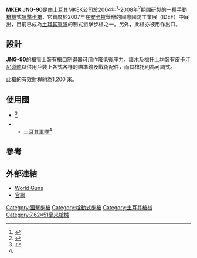 {{noteTA
|G1=軍事
|G2=長度單位
|G3=Firearms
}}
{{Infobox Weapon
|name= MKEK JNG-90 (Bora)
|image=
|image_size= 
|caption= 
|origin= {{flagcountry|Turkey}}
|type= [[手動槍機|栓式]][[狙擊步槍|狙擊步槍]]
<!-- 種類選擇 -->
|is_ranged= YES
|is_bladed=
|is_explosive=
|is_artillery=
|is_vehicle=
|is_missile=
|is_UK=
<!-- 服役記錄 -->
|service= 2008年— (MKEK JNG-90)
|used_by= [[土耳其|土耳其]]
|wars= 
<!-- 生產歷史 -->
|designer= MKEK
|design_date= 2004—2008年
|manufacturer= MKEK
|unit_cost=
|production_date=2008年— (MKEK JNG-90)
|number= 
|variants= 
<!-- 基本規格 -->
|spec_label=
|weight= 6.4公斤
|length= 1,200毫米
|part_length= 660毫米
|width=
|height=
|diameter=
|wingspan=
|crew=
<!-- 投射武器規格 --> 
|cartridge= [[7.62×51mm_NATO|7.62×51毫米北約彈]]
|caliber= 7.62毫米
|barrels=
|action= [[手動槍機|旋轉後拉式槍機]]
|mode= {{tsl|en|Repeating rifle|連發步槍|連發}}
|velocity= 860米／秒
|energy= 
|range= 1,200米
|max_range= 
|feed= 10發[[彈匣|彈匣]]
|sights= 可透過[[機匣|機匣]]頂部的[[皮卡汀尼導軌|皮卡汀尼導軌]]安裝各種[[照準器|照準器]]
}}

'''MKEK JNG-90'''是由[[土耳其|土耳其]]MKEK公司於2004年<ref name="WG">{{cite web|url=http://world.guns.ru/sniper/sn98-e.htm|title=Bora JNG-90 sniper rifle (Turkey)|accessdate=2010-07-02|author=Max Popenker|deadurl=yes|archiveurl=https://web.archive.org/web/20100617080106/http://www.world.guns.ru/sniper/sn98-e.htm|archivedate=2010-06-17}}</ref>-2008年<ref name="Spanish">{{cite web|url=http://www.revistaarmas.com/3520/fusil-de-precision-mkek-jng-90.html|title=Fusil de precisión MKEK JNG-90|accessdate=2010-07-02|language=es|publisher=ARMAS|archive-date=2020-08-15|archive-url=https://web.archive.org/web/20200815052233/http://www.revistaarmas.com/3520/fusil-de-precision-mkek-jng-90.html|dead-url=no}}</ref>期間研製的一種[[手動槍機|手動槍機]]式[[狙擊步槍|狙擊步槍]]，它首度於2007年在[[安卡拉|安卡拉]]舉辦的國際國防工業展（IDEF）中展出，目前已成為[[土耳其軍隊|土耳其軍隊]]的制式狙擊步槍之一。另外，此槍亦被用作出口。

== 設計 ==
'''JNG-90'''的槍管上裝有[[砲口制動器|槍口制退器]]可用作降低[[後座力|後座力]]，[[護木|護木]]及[[槍托|槍托]]上均裝有[[皮卡汀尼導軌|皮卡汀尼導軌]]以供用戶裝上各式各樣的瞄準鏡及戰術配件，而其槍托則為可調式。

此槍的有效射程約為1,200 米。

== 使用國 ==
* {{flagcountry|Azerbaijan}}<ref name="Russian">{{cite web|url=http://weapon.at.ua/load/323-1-0-844|title=Снайперская винтовка 7.62 mm JNG 90 Bora|accessdate=2010-07-02|language=ru|archive-date=2014-02-22|archive-url=https://web.archive.org/web/20140222191547/http://weapon.at.ua/load/323-1-0-844|dead-url=no}}</ref>
* {{flagcountry|Turkey}}
** [[土耳其軍隊|土耳其軍隊]]<ref name="Russian"/>

== 參考 ==
{{reflist}}

== 外部連結 ==
* [http://world.guns.ru/sniper/sniper-rifles/tr/mkek-jng-90-bora-r.html World Guns] {{Wayback|url=http://world.guns.ru/sniper/sniper-rifles/tr/mkek-jng-90-bora-r.html |date=20160901115221 }}
* [https://web.archive.org/web/20120229213151/http://www.mkek.gov.tr/english/foUrunDetaylari.aspx?iKodUrun=335&iKodUrunKategorisi=131 官網]

[[Category:狙擊步槍|Category:狙擊步槍]]
[[Category:栓動式步槍|Category:栓動式步槍]]
[[Category:土耳其槍械|Category:土耳其槍械]]
[[Category:7.62×51毫米槍械|Category:7.62×51毫米槍械]]
